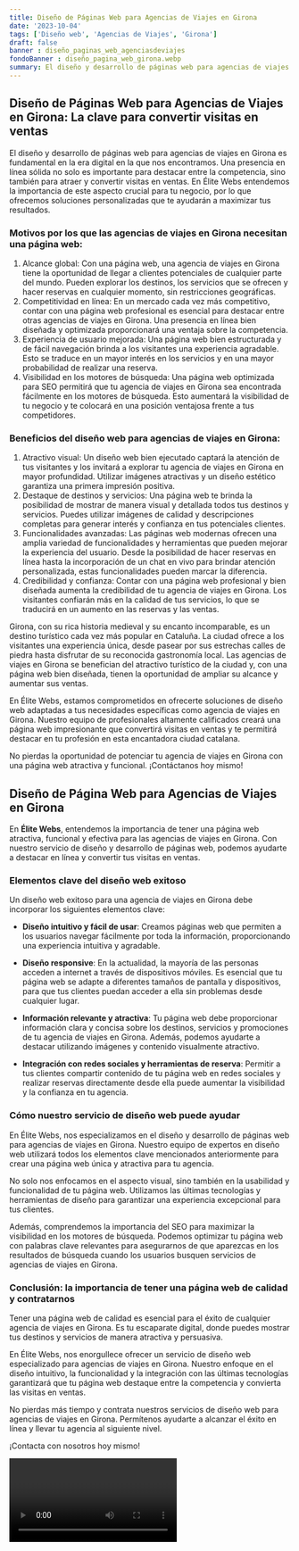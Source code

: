 ```yaml
---
title: Diseño de Páginas Web para Agencias de Viajes en Girona
date: '2023-10-04'
tags: ['Diseño web', 'Agencias de Viajes', 'Girona']
draft: false
banner : diseño_paginas_web_agenciasdeviajes
fondoBanner : diseño_pagina_web_girona.webp
summary: El diseño y desarrollo de páginas web para agencias de viajes en Girona es fundamental en la era digital en la que nos encontramos. Una presencia en línea sólida no solo es importante para destacar entre la competencia, sino también para atraer y convertir visitas en ventas. En Élite Webs entendemos la importancia de este aspecto crucial para tu negocio, por lo que ofrecemos soluciones personalizadas que te ayudarán a maximizar tus resultados.
---
```


## Diseño de Páginas Web para Agencias de Viajes en Girona: La clave para convertir visitas en ventas

El diseño y desarrollo de páginas web para agencias de viajes en Girona es fundamental en la era digital en la que nos encontramos. Una presencia en línea sólida no solo es importante para destacar entre la competencia, sino también para atraer y convertir visitas en ventas. En Élite Webs entendemos la importancia de este aspecto crucial para tu negocio, por lo que ofrecemos soluciones personalizadas que te ayudarán a maximizar tus resultados.

### Motivos por los que las agencias de viajes en Girona necesitan una página web:
1. Alcance global: Con una página web, una agencia de viajes en Girona tiene la oportunidad de llegar a clientes potenciales de cualquier parte del mundo. Pueden explorar los destinos, los servicios que se ofrecen y hacer reservas en cualquier momento, sin restricciones geográficas.
2. Competitividad en línea: En un mercado cada vez más competitivo, contar con una página web profesional es esencial para destacar entre otras agencias de viajes en Girona. Una presencia en línea bien diseñada y optimizada proporcionará una ventaja sobre la competencia.
3. Experiencia de usuario mejorada: Una página web bien estructurada y de fácil navegación brinda a los visitantes una experiencia agradable. Esto se traduce en un mayor interés en los servicios y en una mayor probabilidad de realizar una reserva.
4. Visibilidad en los motores de búsqueda: Una página web optimizada para SEO permitirá que tu agencia de viajes en Girona sea encontrada fácilmente en los motores de búsqueda. Esto aumentará la visibilidad de tu negocio y te colocará en una posición ventajosa frente a tus competidores.

### Beneficios del diseño web para agencias de viajes en Girona:
1. Atractivo visual: Un diseño web bien ejecutado captará la atención de tus visitantes y los invitará a explorar tu agencia de viajes en Girona en mayor profundidad. Utilizar imágenes atractivas y un diseño estético garantiza una primera impresión positiva.
2. Destaque de destinos y servicios: Una página web te brinda la posibilidad de mostrar de manera visual y detallada todos tus destinos y servicios. Puedes utilizar imágenes de calidad y descripciones completas para generar interés y confianza en tus potenciales clientes.
3. Funcionalidades avanzadas: Las páginas web modernas ofrecen una amplia variedad de funcionalidades y herramientas que pueden mejorar la experiencia del usuario. Desde la posibilidad de hacer reservas en línea hasta la incorporación de un chat en vivo para brindar atención personalizada, estas funcionalidades pueden marcar la diferencia.
4. Credibilidad y confianza: Contar con una página web profesional y bien diseñada aumenta la credibilidad de tu agencia de viajes en Girona. Los visitantes confiarán más en la calidad de tus servicios, lo que se traducirá en un aumento en las reservas y las ventas.
  
Girona, con su rica historia medieval y su encanto incomparable, es un destino turístico cada vez más popular en Cataluña. La ciudad ofrece a los visitantes una experiencia única, desde pasear por sus estrechas calles de piedra hasta disfrutar de su reconocida gastronomía local. Las agencias de viajes en Girona se benefician del atractivo turístico de la ciudad y, con una página web bien diseñada, tienen la oportunidad de ampliar su alcance y aumentar sus ventas.

En Élite Webs, estamos comprometidos en ofrecerte soluciones de diseño web adaptadas a tus necesidades específicas como agencia de viajes en Girona. Nuestro equipo de profesionales altamente calificados creará una página web impresionante que convertirá visitas en ventas y te permitirá destacar en tu profesión en esta encantadora ciudad catalana.

No pierdas la oportunidad de potenciar tu agencia de viajes en Girona con una página web atractiva y funcional. ¡Contáctanos hoy mismo!

<GifSeo />

<Cta />

## Diseño de Página Web para Agencias de Viajes en Girona

En **Élite Webs**, entendemos la importancia de tener una página web atractiva, funcional y efectiva para las agencias de viajes en Girona. Con nuestro servicio de diseño y desarrollo de páginas web, podemos ayudarte a destacar en línea y convertir tus visitas en ventas.

### Elementos clave del diseño web exitoso

Un diseño web exitoso para una agencia de viajes en Girona debe incorporar los siguientes elementos clave:

- **Diseño intuitivo y fácil de usar**: Creamos páginas web que permiten a los usuarios navegar fácilmente por toda la información, proporcionando una experiencia intuitiva y agradable.

- **Diseño responsive**: En la actualidad, la mayoría de las personas acceden a internet a través de dispositivos móviles. Es esencial que tu página web se adapte a diferentes tamaños de pantalla y dispositivos, para que tus clientes puedan acceder a ella sin problemas desde cualquier lugar.

- **Información relevante y atractiva**: Tu página web debe proporcionar información clara y concisa sobre los destinos, servicios y promociones de tu agencia de viajes en Girona. Además, podemos ayudarte a destacar utilizando imágenes y contenido visualmente atractivo.

- **Integración con redes sociales y herramientas de reserva**: Permitir a tus clientes compartir contenido de tu página web en redes sociales y realizar reservas directamente desde ella puede aumentar la visibilidad y la confianza en tu agencia.

### Cómo nuestro servicio de diseño web puede ayudar

En Élite Webs, nos especializamos en el diseño y desarrollo de páginas web para agencias de viajes en Girona. Nuestro equipo de expertos en diseño web utilizará todos los elementos clave mencionados anteriormente para crear una página web única y atractiva para tu agencia.

No solo nos enfocamos en el aspecto visual, sino también en la usabilidad y funcionalidad de tu página web. Utilizamos las últimas tecnologías y herramientas de diseño para garantizar una experiencia excepcional para tus clientes.

Además, comprendemos la importancia del SEO para maximizar la visibilidad en los motores de búsqueda. Podemos optimizar tu página web con palabras clave relevantes para asegurarnos de que aparezcas en los resultados de búsqueda cuando los usuarios busquen servicios de agencias de viajes en Girona.

### Conclusión: la importancia de tener una página web de calidad y contratarnos

Tener una página web de calidad es esencial para el éxito de cualquier agencia de viajes en Girona. Es tu escaparate digital, donde puedes mostrar tus destinos y servicios de manera atractiva y persuasiva.

En Élite Webs, nos enorgullece ofrecer un servicio de diseño web especializado para agencias de viajes en Girona. Nuestro enfoque en el diseño intuitivo, la funcionalidad y la integración con las últimas tecnologías garantizará que tu página web destaque entre la competencia y convierta las visitas en ventas.

No pierdas más tiempo y contrata nuestros servicios de diseño web para agencias de viajes en Girona. Permítenos ayudarte a alcanzar el éxito en línea y llevar tu agencia al siguiente nivel.

¡Contacta con nosotros hoy mismo!

<Video />

<CtaBot job='Agencias de Viajes' city='Girona'/>

<Gmaps query='Girona+españa+maps' />